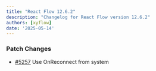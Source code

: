 ```yaml
---
title: "React Flow 12.6.2"
description: "Changelog for React Flow version 12.6.2"
authors: [xyflow]
date: '2025-05-14'
---
```

### Patch Changes
-   [#5257](https://github.com/xyflow/xyflow/pull/5257) Use OnReconnect from system

